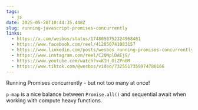 ```yaml
---
tags:
  - js
date: 2025-05-28T10:44:35.448Z
slug: running-javascript-promises-concurrently
links:
  - https://x.com/wesbos/status/1748058752324968481
  - https://www.facebook.com/reel/412850741083157
  - https://www.linkedin.com/posts/wesbos_running-promises-concurrently-but-not-too-activity-7153824682738110464-h7FP/
  - https://www.instagram.com/reel/C2QNplDAEj9/
  - https://www.youtube.com/watch?v=KIH_OiZPn0M
  - https://www.tiktok.com/@wesbos/video/7325517359974780166
---
```


Running Promises concurrently - but not too many at once!

`p-map` is a nice balance between `Promise.all()` and sequential await when working with compute heavy functions.
